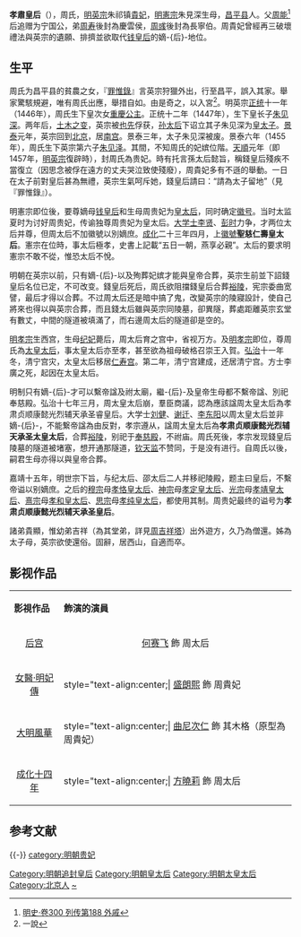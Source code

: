 {{東亞女性歷史人物
|名稱 =孝肅皇后
|身份 =
|國家 =
|屆數 =
|最高職務 =
|前任 = 
|繼任 = 
|畫像=[[File:孝肃皇后.jpg|200px]]
|說明=
|姓=[[周氏|周氏]]
|名=
|姓名=
|字=
|官職 =
|封爵 =
|封號 =
|位號=妃→贵妃→皇太后→太皇太后
|位階
|御稱號 =<!--日本皇族之稱號-->
|宮號1 =<!--日本皇族之宮號-->
|宮號2 =<!--朝鮮王族之宮號-->
|封地 =
|神號 =
|尊號 =
|族裔 = 
|旗籍 =<!--清朝旗人專用-->
|氏族 =
|府邸 =
|世系 = 
|初名 =
|乳名 =<!--日本、朝鮮、琉球以外人物用-->
|幼名 =<!--日本人用-->
|兒名 =<!--朝鮮人用-->
|童名 =<!--琉球人用-->
|小字=
|號=
|法號=
|院號=
|其他名號=
|出生年=宣德五年<br>1430年
|出生地=
|婚年=
|逝世年=弘治十七年三月<ref>《明孝宗实录》：「弘治十七年三月壬戌朔 圣慈仁寿太皇太后崩 上即日发丧，命礼部具仪以闻，告讣于诸王，颁遗诏于天下曰：予昔获奉事英宗皇帝越既有年不幸龙驭上宾攀号莫逮。宪宗皇帝嗣统之日遂膺尊号备隆孝养，及重罹变故内疚予衷。赖今皇帝孝敬诚笃及皇太后、皇后、皇太子奉养周至，予心甚安，兹寿至七十有五，得复从先皇帝左右于地下，死无憾矣。」</ref> <br>{{death year and age|1504|1430}}
|逝世地=
|諡號=孝肃贞顺康懿光烈辅天承圣皇后
|墳墓=
|父親=宁国公[[周能|周能]]
|嫡母=
|母親=寧國夫人甄氏
|夫=英宗睿皇帝[[明英宗|朱祁镇]]
|婚姻名份=
|夫之父=[[宣宗|宣宗]]章皇帝[[明宣宗|朱瞻基]]
|夫之母=[[孝恭章皇后|孝恭章皇后]]孫氏
|夫之嫡母=
|夫之元配=[[孝莊睿皇后|孝莊睿皇后]]钱氏
|夫之正室=
|夫之繼室=
|夫之平妻=
|夫之側室=
|兄弟=
|姊妹=
|嫡兄弟=
|嫡姊妹=
|庶兄弟=
|庶姊妹=
|同胞兄弟=
|同胞姊妹=姊 昌平劉真妻
|異母兄弟=弟 庆云侯[[周寿|周寿]]<br>弟 长宁伯[[周彧|周彧]]
|異母姊妹=
|異父兄弟=
|異父姊妹=
|繼兄弟=
|繼姊妹=
|子=憲宗純皇帝[[明宪宗|朱見深]]<br>崇簡王[[朱见泽|朱见泽]]
|女=[[重慶公主|重慶公主]]
|養子=
|養女=
|繼子=
|繼女=
|其他親屬 =
|經歷 = 
|著作 =
|注釋=}}
'''孝肅皇后'''（{{bd|1430年||1504年||catIdx=Zhou,周}}），周氏，[[明英宗|明英宗]]朱祁镇[[貴妃|貴妃]]，[[明憲宗|明憲宗]]朱見深生母，[[昌平县|昌平县]]人。父[[周能|周能]]<ref>[[s:明史/卷300|明史·卷300 列传第188 外戚]]</ref>后追赠为宁国公，弟[[周寿|周寿]]後封為慶雲侯，[[周彧|周彧]]後封為長寧伯。周貴妃曾經再三破壞禮法與英宗的遺願、排擠並欲取代[[孝莊睿皇后|钱皇后]]的嫡-{后}-地位。

== 生平 ==

周氏为昌平县的貧農之女，『[[罪惟錄|罪惟錄]]』言英宗狩獵外出，行至昌平，誤入其家。舉家驚駭規避，唯有周氏出應，舉措自如。由是奇之，以入宮<ref>一說{{来源请求|因贫，七岁即入宫为婢，後來因其美貌，获得临幸}}</ref>。明英宗[[正统_(年号)|正统]]十一年（1446年），周氏生下皇次女[[重慶公主|重慶公主]]。正统十二年（1447年），生下皇长子[[朱见深|朱见深]]。两年后，[[土木之变|土木之变]]，英宗被[[也先|也先]]俘获，[[孝恭章皇后|孙太后]]下诏立其子朱见深为[[储君|皇太子]]。[[景泰|景泰]]元年，英宗回到[[北京|北京]]，居[[普度寺|南宫]]。景泰三年，太子朱见深被废。景泰六年（1455年），周氏生下英宗第六子[[朱见泽|朱见泽]]。其間，不知周氏的妃嫔位階。[[天顺_(明朝)|天順]]元年（即1457年，[[明英宗|明英宗]]復辟時），封周氏為贵妃。時有托言孫太后懿旨，稱錢皇后殘疾不當復立（因思念被俘在遠方的丈夫哭泣致使殘廢），周貴妃多有不遜的舉動。一日在太子前對皇后甚為無禮，英宗生氣呵斥她，錢皇后請曰：“請為太子留地”（見『罪惟錄』）。

明憲宗即位後，要尊嫡母[[孝莊睿皇后|钱皇后]]和生母周贵妃为[[皇太后|皇太后]]，同时确定[[徽号|徽号]]。当时太监夏时为讨好周贵妃，传谕独尊周贵妃为皇太后。[[大学士|大学士]][[李贤_(大学士)|李贤]]、[[彭时|彭时]]力争，才两位太后并尊，但周太后不加徽號以別嫡庶。[[成化|成化]]二十三年四月，上[[徽號|徽號]]'''聖慈仁壽皇太后'''。憲宗在位時，事太后極孝，史書上記載“五日一朝，燕享必親”。太后的要求明憲宗不敢不從，惟恐太后不悅。

明朝在英宗以前，只有嫡-{后}-以及殉葬妃嫔才能與皇帝合葬，英宗生前並下詔錢皇后名位已定，不可改变。錢皇后死后，周氏欲阻擋錢皇后合葬[[明裕陵|裕陵]]，宪宗委曲宽譬，最后才得以合葬。不过周太后还是暗中搞了鬼，改變英宗的陵寢設計，使自己將來也得以與英宗合葬，而且錢太后雖與英宗同陵墓，卻異隧，葬處距離英宗玄堂有數丈，中間的隧道被填滿了，而右邊周太后的隧道卻是空的。

[[明孝宗|明孝宗]]生西宫，生母[[孝穆纪太后|纪妃]]薨后，周太后育之宫中，省视万方。及[[明孝宗|明孝宗]]即位，尊周氏為[[太皇太后|太皇太后]]，事太皇太后亦至孝，甚至欲為祖母破格召崇王入賀。[[弘治|弘治]]十一年冬，清宁宫灾，太皇太后移居[[宁寿宫|仁寿宫]]。第二年，清宁宫建成，还居清宁宫。方士李廣之死，起因在太皇太后。

明制只有嫡-{后}-才可以繫帝諡及祔太廟，繼-{后}-及皇帝生母都不繫帝諡、別祀奉慈殿。弘治十七年三月，周太皇太后崩，羣臣商議，認為應該諡周太皇太后為孝肃贞顺康懿光烈辅天承圣睿皇后。大学士[[劉健_(明朝)|刘健]]、[[谢迁|谢迁]]、[[李东阳|李东阳]]以周太皇太后並非嫡-{后}-，不能繋帝諡為由反對，孝宗遵从，諡周太皇太后為'''孝肃贞顺康懿光烈辅天承圣太皇太后'''，合葬[[明裕陵|裕陵]]，别祀于[[奉慈殿|奉慈殿]]，不祔庙。周氏死後，孝宗发现錢皇后陵墓的隧道被堵塞，想开通那隧道，[[钦天监|钦天监]]不赞同，于是没有进行。自周氏以後，嗣君生母亦得以與皇帝合葬。

嘉靖十五年，明世宗下旨，与纪太后、邵太后二人并移祀陵殿，题主曰皇后，不繫帝谥以别嫡庶。之后的[[明穆宗|穆宗]]母[[孝恪皇后|孝恪皇太后]]、[[明神宗|神宗]]母[[孝定皇太后|孝定皇太后]]、[[明光宗|光宗]]母[[孝靖皇太后|孝靖皇太后]]、[[明熹宗|熹宗]]母[[孝和王太后|孝和皇太后]]、[[明思宗|思宗]]母[[孝纯皇太后|孝纯皇太后]]，都使用其制。周贵妃最终的谥号为'''孝肃贞顺康懿光烈辅天承圣皇后'''。

諸弟貴顯，惟幼弟吉祥（為其堂弟，詳見[[周吉祥塔|周吉祥塔]]）出外遊方，久乃為僧還。姊為太子母，英宗欲使還俗。固辭，居西山，自適而卒。

==影视作品==
{| class="wikitable" style="width:70%;"
|-  style="background:cornflowerblue; color:white; text-align:center;"
|'''影視作品'''||'''飾演的演員'''
|-
| style="text-align:center;"| [[后宫_(电视剧)|后宫]]|| style="text-align:center;"| [[何赛飞|何赛飞]] 飾 周太后
|-
|style="text-align:center;"| [[女醫·明妃傳|女醫·明妃傳]]|| style="text-align:center;| [[盛朗熙|盛朗熙]] 飾 周貴妃
|-
|style="text-align:center;"| [[大明風華|大明風華]]|| style="text-align:center;| [[曲尼次仁|曲尼次仁]] 飾 其木格（原型為周貴妃）
|-
|style="text-align:center;"| [[成化十四年_(电视剧)|成化十四年]]|| style="text-align:center;| [[方曉莉|方曉莉]] 飾 周太后
|}

==参考文献==
{{Reflist|2}}

{{-}}
{{明朝皇后}}
{{明朝皇陵}}
{{明英宗皇室}}
{{DEFAULTSORT:Z}}
[[category:明朝贵妃|category:明朝贵妃]]
[[Category:明朝追封皇后|Category:明朝追封皇后]]
[[Category:明朝皇太后|Category:明朝皇太后]]
[[Category:明朝太皇太后|Category:明朝太皇太后]]
[[Category:北京人|Category:北京人]]
[[Category:周姓|~]]